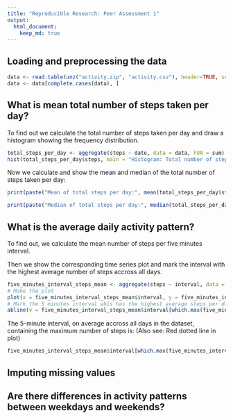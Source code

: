 ```yaml
---
title: "Reproducible Research: Peer Assessment 1"
output: 
  html_document:
    keep_md: true
---
```



## Loading and preprocessing the data

```r
data <- read.table(unz("activity.zip", "activity.csv"), header=TRUE, sep=",")
data <- data[complete.cases(data), ]
```

## What is mean total number of steps taken per day?

To find out we calculate the total number of steps taken per day and draw a histogram showing the frequency distribution.

```r
total_steps_per_day <- aggregate(steps ~ date, data = data, FUN = sum)
hist(total_steps_per_day$steps, main = "Histogram: Total number of steps taken each day", xlab = "Total number of steps per day")
```

Now we calculate and show the mean and median of the total number of steps taken per day:

```r
print(paste("Mean of total steps per day:", mean(total_steps_per_day$steps)))
```
```r
print(paste("Median of total steps per day:", median(total_steps_per_day$steps)))
```


## What is the average daily activity pattern?

To find out, we calculate the mean number of steps per five minutes interval.

Then we show the corresponding time series plot and mark the interval with the highest average number of steps accross all days.

```r
five_minutes_interval_steps_mean <- aggregate(steps ~ interval, data = data, FUN = mean)
# Make the plot
plot(x = five_minutes_interval_steps_mean$interval, y = five_minutes_interval_steps_mean$steps, type = "l", main = "Daily activity pattern", xlab = "Five minutes interval step", ylab = "Mean number of steps")
# Mark the 5 minutes interval whis has the highest average steps per day with a red dotted line
abline(v = five_minutes_interval_steps_mean$interval[which.max(five_minutes_interval_steps_mean$steps)], col="red", lty=2)
```

The 5-minute interval, on average accross all days in the dataset, containing the maximum number of steps is: (Also see: Red dotted line in plot)

```r
five_minutes_interval_steps_mean$interval[which.max(five_minutes_interval_steps_mean$steps)]
```


## Imputing missing values



## Are there differences in activity patterns between weekdays and weekends?
